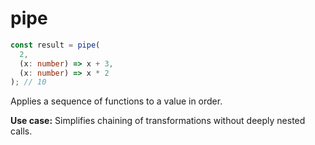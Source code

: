 # pipe

```ts
const result = pipe(
  2,
  (x: number) => x + 3,
  (x: number) => x * 2
); // 10
```

Applies a sequence of functions to a value in order.

**Use case:** Simplifies chaining of transformations without deeply nested calls.